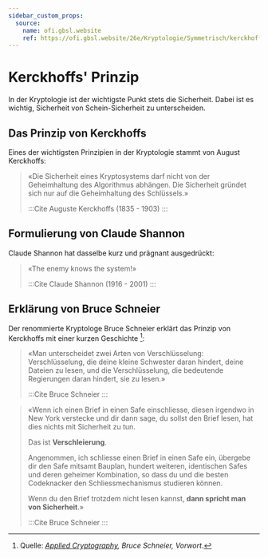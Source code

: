 ```yaml
---
sidebar_custom_props:
  source:
    name: ofi.gbsl.website
    ref: https://ofi.gbsl.website/26e/Kryptologie/Symmetrisch/kerckhoffs
---
```


# Kerckhoffs' Prinzip
In der Kryptologie ist der wichtigste Punkt stets die Sicherheit. Dabei ist es wichtig, Sicherheit von Schein-Sicherheit zu unterscheiden.

## Das Prinzip von Kerckhoffs
Eines der wichtigsten Prinzipien in der Kryptologie stammt von August Kerckhoffs:
> «Die Sicherheit eines Kryptosystems darf nicht von der Geheimhaltung des Algorithmus abhängen. Die Sicherheit gründet sich nur auf die Geheimhaltung des Schlüssels.»
>
> :::Cite
> Auguste Kerckhoffs (1835 - 1903)
> :::

## Formulierung von Claude Shannon
Claude Shannon hat dasselbe kurz und prägnant ausgedrückt:
> «The enemy knows the system!»
>
> :::Cite
> Claude Shannon (1916 - 2001)
> :::

## Erklärung von Bruce Schneier
Der renommierte Kryptologe Bruce Schneier erklärt das Prinzip von Kerckhoffs mit einer kurzen Geschichte [^1]:
> «Man unterscheidet zwei Arten von Verschlüsselung: Verschlüsselung, die deine kleine Schwester daran hindert, deine Dateien zu lesen, und die Verschlüsselung, die bedeutende Regierungen daran hindert, sie zu lesen.»
>
> :::Cite
> Bruce Schneier
> :::

> «Wenn ich einen Brief in einen Safe einschliesse, diesen irgendwo in New York verstecke und dir dann sage, du sollst den Brief lesen, hat dies nichts mit Sicherheit zu tun.
>
> Das ist **Verschleierung**.
>
> Angenommen, ich schliesse einen Brief in einen Safe ein, übergebe dir den Safe mitsamt Bauplan, hundert weiteren, identischen Safes und deren geheimer Kombination, so dass du und die besten Codeknacker den Schliessmechanismus studieren können.
>
> Wenn du den Brief trotzdem nicht lesen kannst, **dann spricht man von Sicherheit**.»
>
> :::Cite
> Bruce Schneier
> :::

[^1]: Quelle: _[Applied Cryptography](https://www.schneier.com/books/applied-cryptography-2preface/), Bruce Schneier, Vorwort_.
